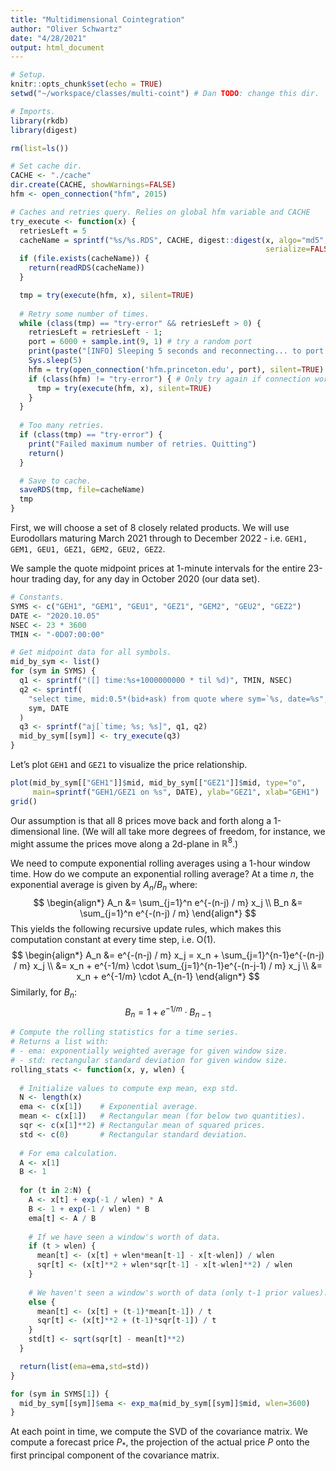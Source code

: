 ```yaml
---
title: "Multidimensional Cointegration"
author: "Oliver Schwartz"
date: "4/28/2021"
output: html_document
---
```


```r
# Setup.
knitr::opts_chunk$set(echo = TRUE)
setwd("~/workspace/classes/multi-coint") # Dan TODO: change this dir. 

# Imports. 
library(rkdb)
library(digest)
```


```r
rm(list=ls())

# Set cache dir. 
CACHE <- "./cache"
dir.create(CACHE, showWarnings=FALSE)
hfm <- open_connection("hfm", 2015)

# Caches and retries query. Relies on global hfm variable and CACHE
try_execute <- function(x) {
  retriesLeft = 5
  cacheName = sprintf("%s/%s.RDS", CACHE, digest::digest(x, algo="md5", 
                                                         serialize=FALSE))
  if (file.exists(cacheName)) {
    return(readRDS(cacheName))
  }

  tmp = try(execute(hfm, x), silent=TRUE)
  
  # Retry some number of times. 
  while (class(tmp) == "try-error" && retriesLeft > 0) {
    retriesLeft = retriesLeft - 1;
    port = 6000 + sample.int(9, 1) # try a random port
    print(paste("[INFO] Sleeping 5 seconds and reconnecting... to port:", port))
    Sys.sleep(5)
    hfm = try(open_connection('hfm.princeton.edu', port), silent=TRUE)
    if (class(hfm) != "try-error") { # Only try again if connection worked
      tmp = try(execute(hfm, x), silent=TRUE)
    }
  }
  
  # Too many retries. 
  if (class(tmp) == "try-error") {
    print("Failed maximum number of retries. Quitting")
    return()
  }

  # Save to cache.
  saveRDS(tmp, file=cacheName)
  tmp
}
```

First, we will choose a set of 8 closely related products. We will use Eurodollars maturing March 2021 through to December 2022 - i.e. `GEH1, GEM1, GEU1, GEZ1, GEM2, GEU2, GEZ2`. 

We sample the quote midpoint prices at 1-minute intervals for the entire 23-hour trading day, for any day in October 2020 (our data set). 
```r
# Constants. 
SYMS <- c("GEH1", "GEM1", "GEU1", "GEZ1", "GEM2", "GEU2", "GEZ2")
DATE <- "2020.10.05"
NSEC <- 23 * 3600
TMIN <- "-0D07:00:00"

# Get midpoint data for all symbols. 
mid_by_sym <- list()
for (sym in SYMS) {
  q1 <- sprintf("([] time:%s+1000000000 * til %d)", TMIN, NSEC)
  q2 <- sprintf(
    "select time, mid:0.5*(bid+ask) from quote where sym=`%s, date=%s",
    sym, DATE
  )
  q3 <- sprintf("aj[`time; %s; %s]", q1, q2)
  mid_by_sym[[sym]] <- try_execute(q3)
}
```

Let's plot `GEH1` and `GEZ1` to visualize the price relationship. 
```r
plot(mid_by_sym[["GEH1"]]$mid, mid_by_sym[["GEZ1"]]$mid, type="o",
     main=sprintf("GEH1/GEZ1 on %s", DATE), ylab="GEZ1", xlab="GEH1")
grid()
```

Our assumption is that all 8 prices move back and forth along a 1-dimensional line. (We will all take more degrees of freedom, for instance, we might assume the prices move along a 2d-plane in $\mathbb{R}^8$.)

We need to compute exponential rolling averages using a 1-hour window time. How do we compute an exponential rolling average? At a time $n$, the exponential average is given by $A_n / B_n$ where:
$$
\begin{align*}
A_n &= \sum_{j=1}^n e^{-(n-j) / m} x_j \\
B_n &= \sum_{j=1}^n e^{-(n-j) / m} 
\end{align*}
$$
This yields the following recursive update rules, which makes this computation constant at every time step, i.e. O(1).
$$
\begin{align*}
A_n &= e^{-(n-j) / m} x_j = x_n + \sum_{j=1}^{n-1}e^{-(n-j) / m} x_j \\
&= x_n + e^{-1/m} \cdot \sum_{j=1}^{n-1}e^{-(n-j-1) / m} x_j \\
&= x_n + e^{-1/m} \cdot A_{n-1}
\end{align*}
$$
Similarly, for $B_n$: 
$$
B_n = 1 + e^{-1/m}\cdot B_{n-1}
$$

```r

# Compute the rolling statistics for a time series.
# Returns a list with:
# - ema: exponentially weighted average for given window size.
# - std: rectangular standard deviation for given window size. 
rolling_stats <- function(x, y, wlen) {
  
  # Initialize values to compute exp mean, exp std. 
  N <- length(x)
  ema <- c(x[1])    # Exponential average. 
  mean <- c(x[1])   # Rectangular mean (for below two quantities). 
  sqr <- c(x[1]**2) # Rectangular mean of squared prices. 
  std <- c(0)       # Rectangular standard deviation. 
  
  # For ema calculation.  
  A <- x[1]
  B <- 1
  
  for (t in 2:N) {
    A <- x[t] + exp(-1 / wlen) * A
    B <- 1 + exp(-1 / wlen) * B
    ema[t] <- A / B
    
    # If we have seen a window's worth of data. 
    if (t > wlen) {
      mean[t] <- (x[t] + wlen*mean[t-1] - x[t-wlen]) / wlen
      sqr[t] <- (x[t]**2 + wlen*sqr[t-1] - x[t-wlen]**2) / wlen
    } 
    
    # We haven't seen a window's worth of data (only t-1 prior values). 
    else { 
      mean[t] <- (x[t] + (t-1)*mean[t-1]) / t
      sqr[t] <- (x[t]**2 + (t-1)*sqr[t-1]) / t
    }
    std[t] <- sqrt(sqr[t] - mean[t]**2)
  }

  return(list(ema=ema,std=std))
}
```

```r
for (sym in SYMS[1]) {
  mid_by_sym[[sym]]$ema <- exp_ma(mid_by_sym[[sym]]$mid, wlen=3600)
}
```



At each point in time, we compute the SVD of the covariance matrix. We compute a forecast price $P_*$, the projection of the actual price $P$ onto the first principal component of the covariance matrix.



















